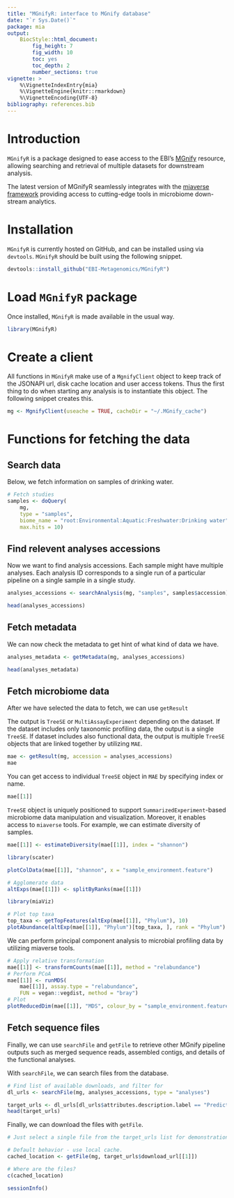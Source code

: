 ```yaml
---
title: "MGnifyR: interface to MGnify database"
date: "`r Sys.Date()`"
package: mia
output:
    BiocStyle::html_document:
        fig_height: 7
        fig_width: 10
        toc: yes
        toc_depth: 2
        number_sections: true
vignette: >
    %\VignetteIndexEntry{mia}
    %\VignetteEngine{knitr::rmarkdown}
    %\VignetteEncoding{UTF-8}
bibliography: references.bib
---
```


# Introduction

`MGnifyR` is a package designed to ease access to the EBI's
[MGnify](https://www.ebi.ac.uk/metagenomics) resource, allowing searching and
retrieval of multiple datasets for downstream analysis.

The latest version of MGnifyR seamlessly integrates with the
[miaverse framework](https://microbiome.github.io/) providing access to
cutting-edge tools in microbiome down-stream analytics. 

# Installation

`MGnifyR` is currently hosted on GitHub, and can be installed using via
`devtools`. `MGnifyR` should be built using the following snippet.

```r
devtools::install_github("EBI-Metagenomics/MGnifyR")
```

# Load `MGnifyR` package

Once installed, `MGnifyR` is made available in the usual way.

```r
library(MGnifyR)
```

# Create a client

All functions in `MGnifyR` make use of a `MgnifyClient` object to keep track
of the JSONAPI url, disk cache location and user access tokens. Thus the first
thing to do when starting any analysis is to instantiate this object. The
following snippet creates this.

```r
mg <- MgnifyClient(useache = TRUE, cacheDir = "~/.MGnify_cache")
```

# Functions for fetching the data

## Search data

Below, we fetch information on samples of drinking water.

```r
# Fetch studies
samples <- doQuery(
    mg,
    type = "samples",
    biome_name = "root:Environmental:Aquatic:Freshwater:Drinking water",
    max.hits = 10)
```

## Find relevent **analyses** accessions

Now we want to find analysis accessions. Each sample might have multiple
analyses. Each analysis ID corresponds to a single run of a particular pipeline
on a single sample in a single study.

```r
analyses_accessions <- searchAnalysis(mg, "samples", samples$accession)

head(analyses_accessions)
```

## Fetch metadata

We can now check the metadata to get hint of what kind of data we have.

```r
analyses_metadata <- getMetadata(mg, analyses_accessions)

head(analyses_metadata)
```

## Fetch microbiome data

After we have selected the data to fetch, we can use `getResult`

The output is `TreeSE` or `MultiAssayExperiment` depending on the dataset.
If the dataset includes only taxonomic profiling data, the output is a single
`TreeSE`. If dataset includes also functional data, the output is multiple
`TreeSE` objects that are linked together by utilizing `MAE`.

```r
mae <- getResult(mg, accession = analyses_accessions)
mae
```

You can get access to individual `TreeSE` object in `MAE` by specifying
index or name.

```r
mae[[1]]
```

`TreeSE` object is uniquely positioned to support `SummarizedExperiment`-based
microbiome data manipulation and visualization. Moreover, it enables access
to `miaverse` tools. For example, we can estimate diversity of samples.

```r
mae[[1]] <- estimateDiversity(mae[[1]], index = "shannon")

library(scater)

plotColData(mae[[1]], "shannon", x = "sample_environment.feature")
```


```r
# Agglomerate data
altExps(mae[[1]]) <- splitByRanks(mae[[1]])

library(miaViz)

# Plot top taxa
top_taxa <- getTopFeatures(altExp(mae[[1]], "Phylum"), 10)
plotAbundance(altExp(mae[[1]], "Phylum")[top_taxa, ], rank = "Phylum")
```

We can perform principal component analysis to microbial profiling data by
utilizing miaverse tools.

```r
# Apply relative transformation
mae[[1]] <- transformCounts(mae[[1]], method = "relabundance")
# Perform PCoA
mae[[1]] <- runMDS(
    mae[[1]], assay.type = "relabundance",
    FUN = vegan::vegdist, method = "bray")
# Plot
plotReducedDim(mae[[1]], "MDS", colour_by = "sample_environment.feature")
```

## Fetch sequence files
Finally, we can use `searchFile` and `getFile` to retrieve other MGnify
pipeline outputs such as merged sequence reads, assembled contigs, and details
of the functional analyses.

With `searchFile`, we can search files from the database.

```r
# Find list of available downloads, and filter for 
dl_urls <- searchFile(mg, analyses_accessions, type = "analyses")
```

```r
target_urls <- dl_urls[dl_urls$attributes.description.label == "Predicted CDS with annotation",]
head(target_urls)
```

Finally, we can download the files with `getFile`.

```r
# Just select a single file from the target_urls list for demonstration.

# Default behavior - use local cache.
cached_location <- getFile(mg, target_urls$download_url[[1]])

# Where are the files?
c(cached_location)
```

```r
sessionInfo()
```
